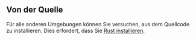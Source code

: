 
## Von der Quelle

Für alle anderen Umgebungen können Sie versuchen, aus dem Quellcode zu installieren. Dies erfordert, dass Sie [Rust installieren](https://rustup.rs/).

<CliFromSource />